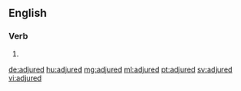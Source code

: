 ==English==

===Verb===
{{head|en}}

# {{en-past of|adjure}}

[[de:adjured]]
[[hu:adjured]]
[[mg:adjured]]
[[ml:adjured]]
[[pt:adjured]]
[[sv:adjured]]
[[vi:adjured]]